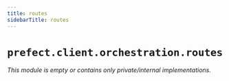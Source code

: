 ```yaml
---
title: routes
sidebarTitle: routes
---
```


# `prefect.client.orchestration.routes`

*This module is empty or contains only private/internal implementations.*
